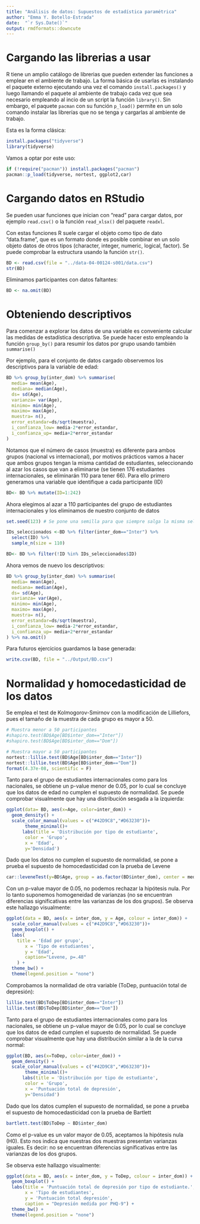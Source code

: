 ```yaml
---
title: "Análisis de datos: Supuestos de estadística paramétrica"
author: "Emma Y. Botello-Estrada"
date:  "`r Sys.Date()`"
output: rmdformats::downcute
---
```


# Cargando las librerias a usar
R tiene un amplio catálogo de librerias que pueden extender las funciones a emplear en el ambiente de trabajo. La forma básica de usarlas es instalando el paquete externo ejecutando una vez el comando ```install.packages()``` y luego llamando el paquete al ambiente de trabajo cada vez que sea necesario empleando al incio de un script la función ```library()```. Sin embargo, el paquete ```pacman``` con su función ```p_load()``` permite en un solo comando instalar las librerías que no se tenga y cargarlas al ambiente de trabajo. 

Esta es la forma clásica:
```r
install.packages("tidyverse")
library(tidyverse)
```

Vamos a optar por este uso: 
```r
if (!require("pacman")) install.packages("pacman")
pacman::p_load(tidyverse, nortest, ggplot2,car)
```

# Cargando datos en RStudio
Se pueden usar funciones que inician con "read" para cargar datos, por ejemplo ```read.csv()``` o la función ```read_xlsx()``` del paquete ```readxl```.  

Con estas funciones R suele cargar el objeto como tipo de dato "data.frame", que es un formato donde es posible combinar en un solo objeto datos de otros tipos (character, integer, numeric, logical, factor). Se puede comprobar la estructura usando la función ```str()```.

```r
BD <- read.csv(file = "../data-04-00124-s001/data.csv")
str(BD)
```

Eliminamos participantes con datos faltantes: 
```r
BD <- na.omit(BD)
```


# Obteniendo descriptivos

Para comenzar a explorar los datos de una variable es conveniente calcular las medidas de estadística descriptiva. Se puede hacer esto empleando la función ```group_by()``` para resumir los datos por grupo usando también ```summarise()```

Por ejemplo, para el conjunto de datos cargado observemos los descriptivos para la variable de edad:


```r
BD %>% group_by(inter_dom) %>% summarise(
  media= mean(Age),
  mediana= median(Age),
  ds= sd(Age),
  varianza= var(Age),
  minimo= min(Age),
  maximo= max(Age),
  muestra= n(),
  error_estandar=ds/sqrt(muestra),
  i_confianza_low= media-2*error_estandar,
  i_confianza_up= media+2*error_estandar
)
```

Notamos que el número de casos (muestra) es diferente para ambos grupos (nacional vs internacional), por motivos prácticos vamos a hacer que ambos grupos tengan la misma cantidad de estudiantes, seleccionando al azar los casos que van a eliminarse (se tienen 176 estudiantes internacionales, se eliminarán 110 para tener 66). Para ello primero generamos una variable que identifique a cada participante (ID)

```r
BD<- BD %>% mutate(ID=1:242)
```

Ahora elegimos al azar a 110 participantes del grupo de estudiantes internacionales y los eliminamos de nuestro conjunto de datos
```r
set.seed(123) # Se pone una semilla para que siempre salga la misma selección a pesar de que se hace al azar

IDs_seleccionados <-BD %>% filter(inter_dom=="Inter") %>% 
  select(ID) %>% 
  sample_n(size = 110)

BD<- BD %>% filter(!ID %in% IDs_seleccionados$ID)
```

Ahora vemos de nuevo los descriptivos:

```r
BD %>% group_by(inter_dom) %>% summarise(
  media= mean(Age),
  mediana= median(Age),
  ds= sd(Age),
  varianza= var(Age),
  minimo= min(Age),
  maximo= max(Age),
  muestra= n(),
  error_estandar=ds/sqrt(muestra),
  i_confianza_low= media-2*error_estandar,
  i_confianza_up= media+2*error_estandar
) %>% na.omit()
```

Para futuros ejercicios guardamos la base generada:
```r
write.csv(BD, file = "../Output/BD.csv")
```


# Normalidad y homocedasticidad de los datos

Se emplea el test de Kolmogorov-Smirnov con la modificación de Lilliefors, pues el tamaño de la muestra de cada grupo es mayor a 50.  

```r
# Muestra menor a 50 participantes
#shapiro.test(BD$Age[BD$inter_dom=="Inter"]) 
#shapiro.test(BD$Age[BD$inter_dom=="Dom"]) 

# Muestra mayor a 50 participantes
nortest::lillie.test(BD$Age[BD$inter_dom=="Inter"]) 
nortest::lillie.test(BD$Age[BD$inter_dom=="Dom"]) 
format(4.37e-08, scientific = F)
```
Tanto para el grupo de estudiantes internacionales como para los nacionales, se obtiene un p-value menor de 0.05, por lo cual se concluye que los datos de edad no cumplen el supuesto de normalidad. Se puede comprobar visualmente que hay una distribución sesgada a la izquierda:

```r
ggplot(data= BD, aes(x=Age, color=inter_dom)) +
  geom_density() +
  scale_color_manual(values = c("#42D9C8","#D63230"))+
       theme_minimal()+
      labs(title = 'Distribución por tipo de estudiante',
       color = 'Grupo',
       x = 'Edad', 
       y='Densidad')

```

Dado que los datos no cumplen el supuesto de normalidad, se pone a prueba el supuesto de homocedasticidad con la prueba de Levene

```r
car::leveneTest(y=BD$Age, group = as.factor(BD$inter_dom), center = median)
```
Con un p-value mayor de 0.05, no podemos rechazar la hipótesis nula. Por lo tanto suponemos homogeneidad de varianzas (no se encuentran diferencias significativas entre las varianzas de los dos grupos). Se observa este hallazgo visualmente:
```r
ggplot(data = BD, aes(x = inter_dom, y = Age, colour = inter_dom)) +
  scale_color_manual(values = c("#42D9C8","#D63230"))+
  geom_boxplot() +
  labs(
    title = 'Edad por grupo',
       x = 'Tipo de estudiantes',
       y = 'Edad',
       caption="Levene, p=.48"
    ) +
  theme_bw() +
  theme(legend.position = "none")
```


Comprobamos la normalidad de otra variable (ToDep, puntuación total de depresión):

```r
lillie.test(BD$ToDep[BD$inter_dom=="Inter"]) 
lillie.test(BD$ToDep[BD$inter_dom=="Dom"]) 
```
Tanto para el grupo de estudiantes internacionales como para los nacionales, se obtiene un p-value mayor de 0.05, por lo cual se concluye que los datos de edad cumplen el supuesto de normalidad. Se puede comprobar visualmente que hay una distribución similar a la de la curva normal:

```r
ggplot(BD, aes(x=ToDep, color=inter_dom)) +
  geom_density() +
  scale_color_manual(values = c("#42D9C8","#D63230"))+
       theme_minimal()+
      labs(title = 'Distribución por tipo de estudiante',
       color = 'Grupo',
       x = 'Puntuación total de depresión', 
       y='Densidad')
```

Dado que los datos cumplen el supuesto de normalidad, se pone a prueba el supuesto de homocedasticidad con la prueba de Bartlett 

```r
bartlett.test(BD$ToDep ~ BD$inter_dom)
```
Como el p-value es un valor mayor de 0.05, aceptamos la hipótesis nula (H0). Esto nos indica que nuestras dos muestras presentan varianzas iguales. Es decir: no se encuentran diferencias significativas entre las varianzas de los dos grupos.    

Se observa este hallazgo visualmente:
```r
ggplot(data = BD, aes(x = inter_dom, y = ToDep, colour = inter_dom)) +
  geom_boxplot() +
  labs(title = 'Puntuación total de depresión por tipo de estudiante.',
       x = 'Tipo de estudiantes',
       y = 'Puntuación total depresión',
       caption = "Depresión medida por PHQ-9") +
  theme_bw() +
  theme(legend.position = "none")
```